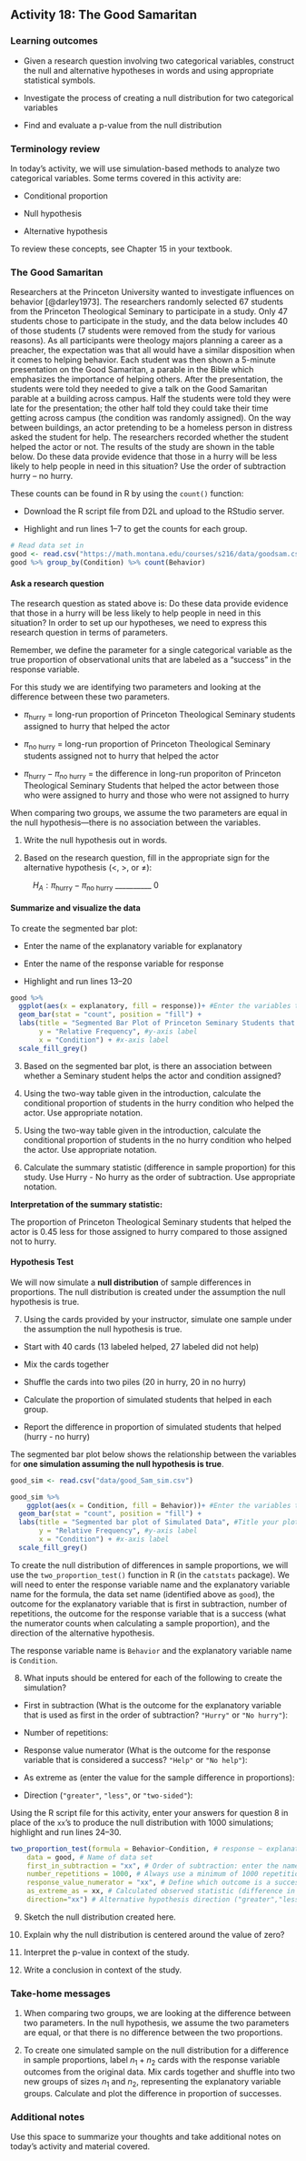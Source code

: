## Activity 18:  The Good Samaritan 

\setstretch{1}

### Learning outcomes

* Given a research question involving two categorical variables, construct the null and alternative hypotheses
  in words and using appropriate statistical symbols.
  
* Investigate the process of creating a null distribution for two categorical variables

* Find and evaluate a p-value from the null distribution

<!-- * Investigate the process of creating a bootstrap distribution for two categorical variables -->

<!-- * Find and evaluate the confidence interval from the bootstrap distribution -->

### Terminology review
In today's activity, we will use simulation-based methods to analyze two categorical variables. Some terms covered in this activity are:

* Conditional proportion

* Null hypothesis

* Alternative hypothesis

To review these concepts, see Chapter 15 in your textbook.


### The Good Samaritan

Researchers at the Princeton University wanted to investigate influences on behavior [@darley1973].  The researchers randomly selected 67 students from the Princeton Theological Seminary to participate in a study.  Only 47 students chose to participate in the study, and the data below includes 40 of those students (7 students were removed from the study for various reasons).  As all participants were theology majors planning a career as a preacher, the expectation was that all would have a similar disposition when it comes to helping behavior.  Each student was then shown a 5-minute presentation on the Good Samaritan, a parable in the Bible which emphasizes the importance of helping others.  After the presentation, the students were told they needed to give a talk on the Good Samaritan parable at a building across campus.  Half the students were told they were late for the presentation; the other half told they could take their time getting across campus (the condition was randomly assigned).  On the way between buildings, an actor pretending to be a homeless person in distress asked the student for help.  The researchers recorded whether the student helped the actor or not.  The results of the study are shown in the table below.  Do these data provide evidence that those in a hurry will be less likely to help people in need in this situation?  Use the order of subtraction hurry – no hurry.

\begin{center}
\begin{tabular}{|c|c|c|c|}\hline
& Hurry Condition & No Hurry Condition & Total \\ \hline
Helped Actor & 2 & 11 & 13 \\ \hline
Did Not Help Actor & 18 & 9 & 27 \\ \hline
Total & 20 & 20 & 40 \\ \hline
\end{tabular}
\end{center}

These counts can be found in R by using the `count()` function:

* Download the R script file from D2L and upload to the RStudio server.

* Highlight and run lines 1--7 to get the counts for each group.

```r
# Read data set in
good <- read.csv("https://math.montana.edu/courses/s216/data/goodsam.csv") 
good %>% group_by(Condition) %>% count(Behavior)
```

#### Ask a research question {-}

The research question as stated above is: Do these data provide evidence that those in a hurry will be less likely to help people in need in this situation? In order to set up our hypotheses, we need to express this research question in terms of parameters. 

Remember, we define the parameter for a single categorical variable as the true proportion of observational units that are labeled as a "success" in the response variable.  

For this study we are identifying two parameters and looking at the difference between these two parameters.  

* $\pi_\text{hurry}$ = long-run proportion of Princeton Theological Seminary students assigned to hurry that helped the actor

* $\pi_\text{no hurry}$ = long-run proportion of Princeton Theological Seminary students assigned not to hurry that helped the actor

* $\pi_\text{hurry} - \pi_\text{no hurry}$ = the difference in long-run proporiton of Princeton Theological Seminary Students that helped the actor between those who were assigned to hurry and those who were not assigned to hurry

When comparing two groups, we assume the two parameters are equal in the null hypothesis---there is no association between the variables.

1.  Write the null hypothesis out in words.

\vspace{0.4in}

2. Based on the research question, fill in the appropriate sign for the alternative hypothesis ($<$, $>$, or $\neq$):
\vspace{2mm}

|           $H_A: \pi_{\text{hurry}} -\pi_{\text{no hurry}}$ __________ 0

#### Summarize and visualize the data {-}

To create the segmented bar plot:

* Enter the name of the explanatory variable for explanatory

* Enter the name of the response variable for response

* Highlight and run lines 13--20

```r
good %>%
  ggplot(aes(x = explanatory, fill = response))+ #Enter the variables to plot
  geom_bar(stat = "count", position = "fill") +
  labs(title = "Segmented Bar Plot of Princeton Seminary Students that Help the actor \nbetween those that were in a Hurry and those that were Not in a Hurry",  #Title your plot
       y = "Relative Frequency", #y-axis label
       x = "Condition") + #x-axis label
  scale_fill_grey()
```

3. Based on the segmented bar plot, is there an association between whether a Seminary student helps the actor and condition assigned?  

\vspace{0.4in}

4. Using the two-way table given in the introduction, calculate the conditional proportion of students in the hurry condition who helped the actor.  Use appropriate notation.

\vspace{.3in}

5. Using the two-way table given in the introduction, calculate the conditional proportion of students in the no hurry condition who helped the actor. Use appropriate notation.

\vspace{.3in}

6.  Calculate the summary statistic (difference in sample proportion) for this study.  Use Hurry - No hurry as the order of subtraction.  Use appropriate notation. 

\vspace{0.5in}

**Interpretation of the summary statistic:**

The proportion of Princeton Theological Seminary students that helped the actor is 0.45 less for those assigned to hurry compared to those assigned not to hurry.

#### Hypothesis Test {-}

We will now simulate a **null distribution** of sample differences in proportions. The null distribution is created under the assumption the null hypothesis is true.

7. Using the cards provided by your instructor, simulate one sample under the assumption the null hypothesis is true.

* Start with 40 cards (13 labeled helped, 27 labeled did not help)

* Mix the cards together

* Shuffle the cards into two piles (20 in hurry, 20 in no hurry)

* Calculate the proportion of simulated students that helped in each group.

* Report the difference in proportion of simulated students that helped (hurry - no hurry)

The segmented bar plot below shows the relationship between the variables for **one simulation assuming the null hypothesis is true**.

```r
good_sim <- read.csv("data/good_Sam_sim.csv") 
```

```r
good_sim %>%
    ggplot(aes(x = Condition, fill = Behavior))+ #Enter the variables to plot
  geom_bar(stat = "count", position = "fill") +
  labs(title = "Segmented bar plot of Simulated Data", #Title your plot
       y = "Relative Frequency", #y-axis label
       x = "Condition") + #x-axis label
  scale_fill_grey()

```

\newpage

To create the null distribution of differences in sample proportions, we will use the `two_proportion_test()` function in R (in the `catstats` package).  We will need to enter the response variable name and the explanatory variable name for the formula, the data set name (identified above as `good`), the outcome for the explanatory variable that is first in subtraction, number of repetitions, the outcome for the response variable that is a success (what the numerator counts when calculating a sample proportion), and the direction of the alternative hypothesis.

The response variable name is `Behavior` and the explanatory variable name is `Condition`.

8.  What inputs should be entered for each of the following to create the simulation?
\vspace{1mm}

* First in subtraction (What is the outcome for the explanatory variable that is used as first in the order of subtraction? `"Hurry"` or `"No hurry"`):

\vspace{.15in}
* Number of repetitions:

\vspace{.15in}
* Response value numerator (What is the outcome for the response variable that is considered a success? `"Help"` or `"No help"`):

\vspace{.15in}
* As extreme as (enter the value for the sample difference in proportions):

\vspace{.15in}
* Direction (`"greater"`, `"less"`, or `"two-sided"`):

\vspace{.15in}

Using the R script file for this activity, enter your answers for question 8 in place of the `xx`'s to produce the null distribution with 1000 simulations; highlight and run lines 24--30.

```r
two_proportion_test(formula = Behavior~Condition, # response ~ explanatory
    data = good, # Name of data set
    first_in_subtraction = "xx", # Order of subtraction: enter the name of Group 1
    number_repetitions = 1000, # Always use a minimum of 1000 repetitions
    response_value_numerator = "xx", # Define which outcome is a success
    as_extreme_as = xx, # Calculated observed statistic (difference in sample proportions)
    direction="xx") # Alternative hypothesis direction ("greater","less","two-sided")
```

9.  Sketch the null distribution created here.

\vspace{1.5in}
10. Explain why the null distribution is centered around the value of zero? 

\vspace{.8in}

11. Interpret the p-value in context of the study.

\vspace{1in}

12. Write a conclusion in context of the study.

\vspace{1in}

<!-- #### Confidence interval {-} -->


<!-- 9. Interpret the confidence interval in context of the problem. -->

<!-- \vspace{1in} -->

<!-- 10.  Write a conclusion to the test. -->

<!-- \vspace{1in} -->

<!-- \newpage -->

### Take-home messages

1.	When comparing two groups, we are looking at the difference between two parameters.  In the null hypothesis, we assume the two parameters are equal, or that there is no difference between the two proportions.  

<!-- 2.  We use the same guidelines for the strength of evidence as we did in Activity 6A.   -->

2. To create one simulated sample on the null distribution for a difference in sample proportions, label $n_1 + n_2$ cards with the response variable outcomes from the original data. Mix cards together and shuffle into two new groups of sizes $n_1$ and $n_2$, representing the explanatory variable groups. Calculate and plot the difference in proportion of successes.


### Additional notes

Use this space to summarize your thoughts and take additional notes on today's activity and material covered.

\newpage